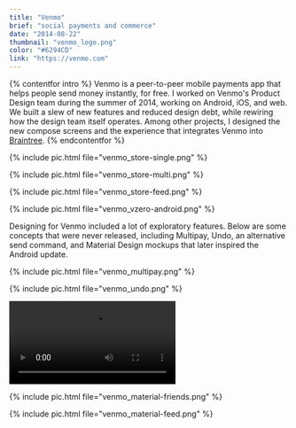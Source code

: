 ```yaml
---
title: "Venmo"
brief: "social payments and commerce"
date: "2014-08-22"
thumbnail: "venmo_logo.png"
color: "#6294CD"
link: "https://venmo.com"
---
```


{% contentfor intro %}
Venmo is a peer-to-peer mobile payments app that helps people send money instantly, for free. I worked on Venmo's Product Design team during the summer of 2014, working on Android, iOS, and web. We built a slew of new features and reduced design debt, while rewiring how the design team itself operates. Among other projects, I designed the new compose screens and the experience that integrates Venmo into <a href="https://www.braintreepayments.com">Braintree</a>.
{% endcontentfor %}

{% include pic.html file="venmo_store-single.png" %}

{% include pic.html file="venmo_store-multi.png" %}

{% include pic.html file="venmo_store-feed.png" %}

{% include pic.html file="venmo_vzero-android.png" %}

Designing for Venmo included a lot of exploratory features. Below are some concepts that were never released, including Multipay, Undo, an alternative send command, and Material Design mockups that later inspired the Android update.

{% include pic.html file="venmo_multipay.png" %}

{% include pic.html file="venmo_undo.png" %}

<div class="embed-container">
  <video class="shadow" autoplay loop>
    <source src="/img/venmo/venmo_slider.webm" type="video/webm">
  </video>
</div>

{% include pic.html file="venmo_material-friends.png" %}

{% include pic.html file="venmo_material-feed.png" %}
